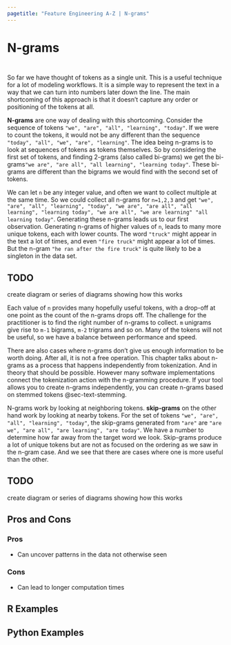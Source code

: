 ```yaml
---
pagetitle: "Feature Engineering A-Z | N-grams"
---
```


# N-grams {#sec-text-ngrams}

::: {style="visibility: hidden; height: 0px;"}
## N-grams
:::

So far we have thought of tokens as a single unit.
This is a useful technique for a lot of modeling workflows.
It is a simple way to represent the text in a way that we can turn into numbers later down the line.
The main shortcoming of this approach is that it doesn't capture any order or positioning of the tokens at all.

**N-grams** are one way of dealing with this shortcoming.
Consider the sequence of tokens `"we", "are", "all", "learning", "today"`.
If we were to count the tokens, it would not be any different than the sequence `"today", "all", "we", "are", "learning"`.
The idea being n-grams is to look at sequences of tokens as tokens themselves.
So by considering the first set of tokens, and finding 2-grams (also called bi-grams) we get the bi-grams`"we are", "are all", "all learning", "learning today"`.
These bi-grams are different than the bigrams we would find with the second set of tokens.

We can let `n` be any integer value, and often we want to collect multiple at the same time.
So we could collect all n-grams for `n=1,2,3` and get `"we", "are", "all", "learning", "today", "we are", "are all", "all learning", "learning today", "we are all", "we are learning" "all learning today"`.
Generating these n-grams leads us to our first observation.
Generating n-grams of higher values of `n`, leads to many more unique tokens, each with lower counts.
The word `"truck"` might appear in the text a lot of times, and even `"fire truck"` might appear a lot of times.
But the n-gram `"he ran after the fire truck"` is quite likely to be a singleton in the data set.

::: callout-caution
# TODO

create diagram or series of diagrams showing how this works
:::

Each value of `n` provides many hopefully useful tokens, with a drop-off at one point as the count of the n-grams drops off.
The challenge for the practitioner is to find the right number of n-grams to collect.
`m` unigrams give rise to `m-1` bigrams, `m-2` trigrams and so on.
Many of the tokens will not be useful, so we have a balance between performance and speed.

There are also cases where n-grams don't give us enough information to be worth doing.
After all, it is not a free operation.
This chapter talks about n-grams as a process that happens independently from tokenization.
And in theory that should be possible.
However many software implementations connect the tokenization action with the n-gramming procedure.
If your tool allows you to create n-grams independently, you can create n-grams based on stemmed tokens @sec-text-stemming.

N-grams work by looking at neighboring tokens.
**skip-grams** on the other hand work by looking at nearby tokens.
For the set of tokens `"we", "are", "all", "learning", "today"`, the skip-grams generated from `"are"` are `"are we", "are all", "are learning", "are today"`.
We have a number to determine how far away from the target word we look.
Skip-grams produce a lot of unique tokens but are not as focused on the ordering as we saw in the n-gram case.
And we see that there are cases where one is more useful than the other.

::: callout-caution
# TODO

create diagram or series of diagrams showing how this works
:::

## Pros and Cons

### Pros

-   Can uncover patterns in the data not otherwise seen

### Cons

-   Can lead to longer computation times

## R Examples

## Python Examples